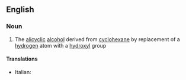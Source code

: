 ==English==

===Noun===
{{wikipedia}}
{{en-noun|-}}

#{{organic compound}} The [[alicyclic]] [[alcohol]] derived from [[cyclohexane]] by replacement of a [[hydrogen]] atom with a [[hydroxyl]] group

====Translations====
{{trans-top|cyclohexanol}}
*Italian: {{t-|it|cicloesanolo|m}}
{{trans-mid}}

{{trans-bottom}}